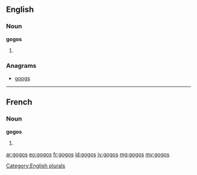 ==English==

===Noun===
'''gogos'''

# {{plural of|gogo}}

===Anagrams===
* [[googs#English|googs]]

[[Category:English plurals]]
----
==French==

===Noun===
'''gogos''' {{m-p}}

# {{plural of|gogo|lang=fr}}

[[ar:gogos]]
[[eo:gogos]]
[[fr:gogos]]
[[id:gogos]]
[[jv:gogos]]
[[mg:gogos]]
[[my:gogos]]